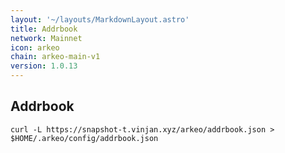 ```yaml
---
layout: '~/layouts/MarkdownLayout.astro'
title: Addrbook
network: Mainnet
icon: arkeo
chain: arkeo-main-v1
version: 1.0.13
---
```

## Addrbook

```
curl -L https://snapshot-t.vinjan.xyz/arkeo/addrbook.json > $HOME/.arkeo/config/addrbook.json
```
